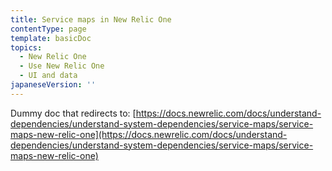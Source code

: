 ```yaml
---
title: Service maps in New Relic One
contentType: page
template: basicDoc
topics:
  - New Relic One
  - Use New Relic One
  - UI and data
japaneseVersion: ''
---
```


Dummy doc that redirects to: [https://docs.newrelic.com/docs/understand-dependencies/understand-system-dependencies/service-maps/service-maps-new-relic-one](https://docs.newrelic.com/docs/understand-dependencies/understand-system-dependencies/service-maps/service-maps-new-relic-one)

